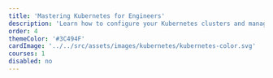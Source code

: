 ```yaml
---
title: 'Mastering Kubernetes for Engineers'
description: 'Learn how to configure your Kubernetes clusters and manage the lifecycle of your workloads'
order: 4
themeColor: '#3C494F'
cardImage: '../../src/assets/images/kubernetes/kubernetes-color.svg'
courses: 1
disabled: no
---
```


<!-- 
  This file is only used to render the courses list within a learning path.
  Check the Learn-Layer5 folder under src/sections/, src/templates for more understanding of how the data is used
-->